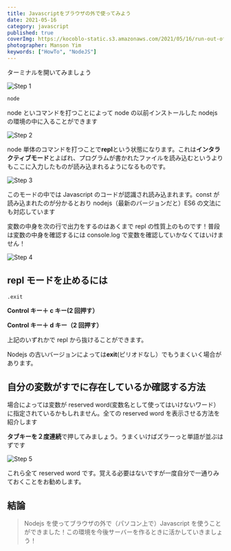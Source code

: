 ```yaml
---
title: Javascriptをブラウザの外で使ってみよう
date: 2021-05-16
category: javascript
published: true
coverImg: https://kocoblo-static.s3.amazonaws.com/2021/05/16/run-out-of-browser/cover-img.jpg
photographer: Manson Yim
keywords: ["HowTo", "NodeJS"]
---
```


ターミナルを開いてみましょう

![Step 1](https://kocoblo-static.s3.amazonaws.com/javascript/run-out-of-browser/step1.png)

```bash
node
```

node といコマンドを打つことによって node の以前インストールした nodejs の環境の中に入ることができます

![Step 2](https://kocoblo-static.s3.amazonaws.com/javascript/run-out-of-browser/step2.png)

node 単体のコマンドを打つことで**repl**という状態になります。これは**インタラクティブモード**とよばれ、プログラムが書かれたファイルを読み込むというよりもここに入力したものが読み込まれるようになるものです。

![Step 3](https://kocoblo-static.s3.amazonaws.com/javascript/run-out-of-browser/step3.png)

このモードの中では Javascript のコードが認識され読み込まれます。const が読み込まれたのが分かるとおり nodejs（最新のバージョンだと）ES6 の文法にも対応しています

変数の中身を次の行で出力をするのはあくまで repl の性質上のものです！普段は変数の中身を確認するには console.log で変数を確認していかなくてはいけません！

![Step 4](https://kocoblo-static.s3.amazonaws.com/javascript/run-out-of-browser/step4.png)

## repl モードを止めるには

```bash
.exit
```

**Control キー＋ c キー(2 回押す）**

**Control キー＋ d キー（2 回押す）**

上記のいずれかで repl から抜けることができます。

Nodejs の古いバージョンによっては**exit**(ピリオドなし）でもうまくいく場合があります。

## 自分の変数がすでに存在しているか確認する方法

場合によっては変数が reserved word(変数名として使ってはいけないワード）に指定されているかもしれません。全ての reserved word を表示させる方法を紹介します

**タブキーを２度連続**で押してみましょう。うまくいけばズラーっと単語が並ぶはずです

![Step 5](https://kocoblo-static.s3.amazonaws.com/javascript/run-out-of-browser/step5.png)

これら全て reserved word です。覚える必要はないですが一度自分で一通りみておくことをお勧めします。

## 結論

> Nodejs を使ってブラウザの外で（パソコン上で）Javascript を使うことができました！この環境を今後サーバーを作るときに活かしていきましょう！
